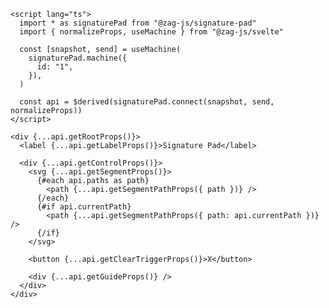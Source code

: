 ```svelte
<script lang="ts">
  import * as signaturePad from "@zag-js/signature-pad"
  import { normalizeProps, useMachine } from "@zag-js/svelte"

  const [snapshot, send] = useMachine(
    signaturePad.machine({
      id: "1",
    }),
  )

  const api = $derived(signaturePad.connect(snapshot, send, normalizeProps))
</script>

<div {...api.getRootProps()}>
  <label {...api.getLabelProps()}>Signature Pad</label>

  <div {...api.getControlProps()}>
    <svg {...api.getSegmentProps()}>
      {#each api.paths as path}
        <path {...api.getSegmentPathProps({ path })} />
      {/each}
      {#if api.currentPath}
        <path {...api.getSegmentPathProps({ path: api.currentPath })} />
      {/if}
    </svg>

    <button {...api.getClearTriggerProps()}>X</button>

    <div {...api.getGuideProps()} />
  </div>
</div>
```
